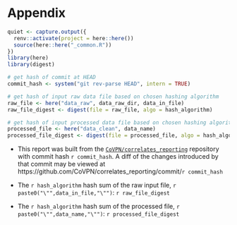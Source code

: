 # Appendix

```r
quiet <- capture.output({
  renv::activate(project = here::here())
  source(here::here("_common.R"))
})
library(here)
library(digest)

# get hash of commit at HEAD
commit_hash <- system("git rev-parse HEAD", intern = TRUE)

# get hash of input raw data file based on chosen hashing algorithm
raw_file <- here("data_raw", data_raw_dir, data_in_file)
raw_file_digest <- digest(file = raw_file, algo = hash_algorithm)

# get hash of input processed data file based on chosen hashing algorithm
processed_file <- here("data_clean", data_name)
processed_file_digest <- digest(file = processed_file, algo = hash_algorithm)
```

* This report was built from the
  [`CoVPN/correlates_reporting`](https://github.com/CoVPN/correlates_reporting)
  repository with commit hash `r commit_hash`. A diff of the changes introduced
  by that commit may be viewed at
  https://github.com/CoVPN/correlates_reporting/commit/`r commit_hash`

* The `r hash_algorithm` hash sum of the raw input file,
  `r paste0("\"",data_in_file,"\"")`: `r raw_file_digest`

* The `r hash_algorithm` hash sum of the processed file,
  `r paste0("\"",data_name,"\"")`: `r processed_file_digest`
